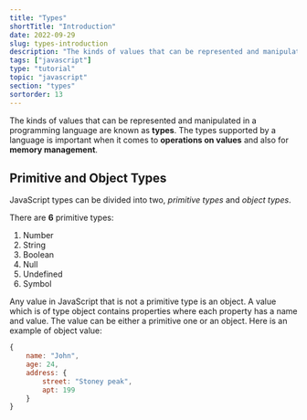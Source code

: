 ```yaml
---
title: "Types"
shortTitle: "Introduction"
date: 2022-09-29
slug: types-introduction
description: "The kinds of values that can be represented and manipulated in a programming language are known as types."
tags: ["javascript"]
type: "tutorial"
topic: "javascript"
section: "types"
sortorder: 13
---
```


The kinds of values that can be represented and manipulated in a programming language are known as **types**. The types supported by a language is important when it comes to **operations on values** and also for **memory management**.

## Primitive and Object Types

JavaScript types can be divided into two, _primitive types_ and _object types_.

There are **6** primitive types:

1. Number
2. String
3. Boolean
4. Null
5. Undefined
6. Symbol

Any value in JavaScript that is not a primitive type is an object. A value which is of type object contains properties where each property has a name and value. The value can be either a primitive one or an object. Here is an example of object value:

```javascript
{
    name: "John",
    age: 24,
    address: {
        street: "Stoney peak",
        apt: 199
    }
}
```
